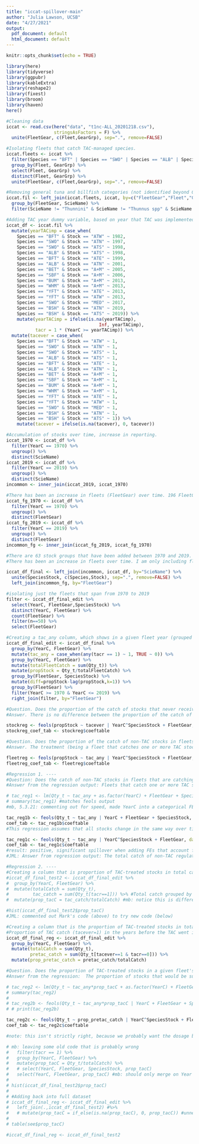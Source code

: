 ```yaml
---
title: "iccat-spillover-main"
author: "Julia Lawson, UCSB"
date: "4/27/2021"
output:
  pdf_document: default
  html_document: default
---
```


```r
knitr::opts_chunk$set(echo = TRUE)

library(here)
library(tidyverse)
library(ggpubr)
library(kableExtra)
library(reshape2)
library(fixest)
library(broom)
library(haven)
here()

#Cleaning data
iccat <- read.csv(here("data", "t1nc-ALL_20201218.csv"),
                  stringsAsFactors = F) %>% 
  unite(FleetGear, c(Fleet,GearGrp), sep=".", remove=FALSE)

#Isolating fleets that catch TAC-managed species.
iccat.fleets <- iccat %>% 
  filter(Species == "BFT" | Species == "SWO" | Species == "ALB" | Species == "BET"| Species == "YFT" | Species == "WHM"| Species == "BUM" | Species == "BSH" | Species == "RSP") %>% 
  group_by(Fleet, GearGrp) %>%
  select(Fleet, GearGrp) %>% 
  distinct(Fleet, GearGrp) %>% 
  unite(FleetGear, c(Fleet,GearGrp), sep=".", remove=FALSE)

#Removing general tuna and billfish categories (not identified beyond Genus).
iccat.fil <- left_join(iccat.fleets, iccat, by=c("FleetGear","Fleet","GearGrp")) %>% 
  group_by(FleetGear, ScieName) %>% 
  filter(ScieName != "Thunnini" & ScieName != "Thunnus spp" & ScieName !="Istiophoridae" & ScieName != "Scomberomorus spp")

#Adding TAC year dummy variable, based on year that TAC was implemented (yearTACimp)
iccat_df <- iccat.fil %>%
  mutate(yearTACimp = case_when(
    Species == "BFT" & Stock == "ATW" ~ 1982,
    Species == "SWO" & Stock == "ATN" ~ 1997,
    Species == "SWO" & Stock == "ATS" ~ 1998,
    Species == "ALB" & Stock == "ATS" ~ 1998,
    Species == "BFT" & Stock == "ATE" ~ 1999,
    Species == "ALB" & Stock == "ATN" ~ 2001,
    Species == "BET" & Stock == "A+M" ~ 2005,
    Species == "SBF" & Stock == "A+M" ~ 2006,
    Species == "BUM" & Stock == "A+M" ~ 2013,
    Species == "WHM" & Stock == "A+M" ~ 2013,
    Species == "YFT" & Stock == "ATE" ~ 2013,
    Species == "YFT" & Stock == "ATW" ~ 2013,
    Species == "SWO" & Stock == "MED" ~ 2017,
    Species == "BSH" & Stock == "ATN" ~ 2019,
    Species == "BSH" & Stock == "ATS" ~ 2019)) %>%
    mutate(yearTACimp = ifelse(is.na(yearTACimp), 
                                   Inf, yearTACimp),
           tacr = 1 * (YearC >= yearTACimp)) %>% 
  mutate(tacever = case_when(
    Species == "BFT" & Stock == "ATW" ~ 1,
    Species == "SWO" & Stock == "ATN" ~ 1,
    Species == "SWO" & Stock == "ATS" ~ 1,
    Species == "ALB" & Stock == "ATS" ~ 1,
    Species == "BFT" & Stock == "ATE" ~ 1,
    Species == "ALB" & Stock == "ATN" ~ 1,
    Species == "BET" & Stock == "A+M" ~ 1,
    Species == "SBF" & Stock == "A+M" ~ 1,
    Species == "BUM" & Stock == "A+M" ~ 1,
    Species == "WHM" & Stock == "A+M" ~ 1,
    Species == "YFT" & Stock == "ATE" ~ 1,
    Species == "YFT" & Stock == "ATW" ~ 1,
    Species == "SWO" & Stock == "MED" ~ 1,
    Species == "BSH" & Stock == "ATN" ~ 1,
    Species == "BSH" & Stock == "ATS" ~ 1)) %>%
    mutate(tacever = ifelse(is.na(tacever), 0, tacever))

#Accumulation of stocks over time, increase in reporting.
iccat_1970 <- iccat_df %>% 
  filter(YearC == 1970) %>% 
  ungroup() %>% 
  distinct(ScieName)
iccat_2019 <- iccat_df %>% 
  filter(YearC == 2019) %>% 
  ungroup() %>% 
  distinct(ScieName)
incommon <- inner_join(iccat_2019, iccat_1970)

#There has been an increase in fleets (FleetGear) over time. 196 FleetGear in 2019, 41 in 1970.
iccat_fg_1970 <- iccat_df %>% 
  filter(YearC == 1970) %>% 
  ungroup() %>% 
  distinct(FleetGear)
iccat_fg_2019 <- iccat_df %>% 
  filter(YearC == 2019) %>% 
  ungroup() %>% 
  distinct(FleetGear)
incommon_fg <- inner_join(iccat_fg_2019, iccat_fg_1970)

#There are 63 stock groups that have been added between 1970 and 2019. I am removing them so that the numbers are not inflated as new stocks are reported over time. Only stocks that are "in common" in 1970 and 2019 will be retained. 
#There has been an increase in fleets over time. I am only including fleets that have remained part of ICCAT from 1970 to 2019.

iccat_df_final <- left_join(incommon, iccat_df, by="ScieName") %>% 
  unite(SpeciesStock, c(Species,Stock), sep=".", remove=FALSE) %>% 
  left_join(incommon_fg, by="FleetGear")

#isolating just the fleets that span from 1970 to 2019
filter <- iccat_df_final_edit %>% 
  select(YearC, FleetGear,SpeciesStock) %>% 
  distinct(YearC, FleetGear) %>% 
  count(FleetGear) %>% 
  filter(n==50) %>% 
  select(FleetGear)

#Creating a tac_any column, which shows in a given fleet year (grouped by FleetGear and YearC) if there are any stocks that are catch regulated (1 if at least one TAC-regulated stock is in the catch, 0 if none)
iccat_df_final_edit <- iccat_df_final %>%
  group_by(YearC, FleetGear) %>% 
  mutate(tac_any = case_when(any(tacr == 1) ~ 1, TRUE ~ 0)) %>% 
  group_by(YearC, FleetGear) %>% 
  mutate(totalFleetCatch = sum(Qty_t)) %>%
  mutate(propStock = Qty_t/totalFleetCatch) %>% 
  group_by(FleetGear, SpeciesStock) %>% 
  mutate(diff=propStock-lag(propStock,k=1)) %>% 
  group_by(FleetGear) %>% 
  filter(YearC >= 1970 & YearC <= 2019) %>% 
  right_join(filter, by="FleetGear")

```

```r
#Question. Does the proportion of the catch of stocks that never receive a TAC increase or decrease relative to the catch of stocks that eventually recieve a TAC?
#Answer. There is no difference between the proportion of the catch of stocks that never receive a TAC and those that eventually receive one.

stockreg <- feols(propStock ~ tacever | YearC^SpeciesStock + FleetGear, data = filter(iccat_df_final_edit, tacr==0))
stockreg_coef_tab <- stockreg$coeftable

```


```r
#Question. Does the proportion of the catch of non-TAC stocks in fleets that are catching one or more TAC stock increase or decrease relative to the catch of non-TAC stocks in fleets that do not catch any TAC stocks?
#Answer. The treatment (being a fleet that catches one or more TAC stock) catch of non-TAC stocks in fleets that are catching one or more TAC stock increase 

fleetreg <- feols(propStock ~ tac_any | YearC^SpeciesStock + FleetGear, data = filter(iccat_df_final_edit, tacr==0))
fleetreg_coef_tab <- fleetreg$coeftable

```

```r

#Regression 1. ----
#Question: Does the catch of non-TAC stocks in fleets that are catching one or more TAC stock increase or decrease relative to the catch of non-TAC stocks in fleets that do not catch any TAC stocks?
#Answer from the regression output: Fleets that catch one or more TAC stock increase their catch by 10.89 metric tons, relative to fleets that do not catch any TAC stocks.

# tac_reg1 <- lm(Qty_t ~ tac_any + as.factor(YearC) + FleetGear + SpeciesStock, data = filter(iccat_df_final_edit, tacr==0))
# summary(tac_reg1) #matches feols output
#mb, 5.3.21: commenting out for speed, made YearC into a categorical FE

tac_reg1b <- feols(Qty_t ~ tac_any | YearC + FleetGear + SpeciesStock, data = filter(iccat_df_final_edit, tacr==0))
coef_tab <- tac_reg1b$coeftable
#This regression assumes that all stocks change in the same way over time (this is the YearC fixed effect on its own)

tac_reg1c <- feols(Qty_t ~ tac_any | YearC^SpeciesStock + FleetGear, data = filter(iccat_df_final_edit, tacr==0)) #mb: adding year-by-speciesstock FEs
coef_tab <- tac_reg1c$coeftable
#result: positive, significant spillover when adding FEs that account for variations in stock-by-year
#JML: Answer from regression output: The total catch of non-TAC regulated stocks (SpeciesStock) increases by 113.40 metric tons for fleets (FleetGear) that catch at least one TAC managed stock (tac_any = 1), when SpeciesStock is interacted with year (when we allow for each stock to individually vary over time). 

#Regression 2. ----
#Creating a column that is proportion of TAC-treated stocks in total catch (prop_tacC).
#iccat_df_final_test2 <- iccat_df_final_edit %>% 
#  group_by(YearC, FleetGear) %>% 
#  mutate(totalCatch = sum(Qty_t),
#         tac_catch = sum(Qty_t[tacr==1])) %>% #Total catch grouped by FleetGear and YearC
#  mutate(prop_tacC = tac_catch/totalCatch) #mb: notice this is different

#hist(iccat_df_final_test2$prop_tacC)
#JML: commented out Mark's code (above) to try new code (below)

#Creating a column that is the proportion of TAC-treated stocks in total catch in years prior to when the TAC went into effect (prop_tacCpre)
#Proportion of TAC catch (tacever=1) in the years before the TAC went into effect (tacr=0) for each stock
iccat_df_final_reg <- iccat_df_final_edit %>% 
  group_by(YearC, FleetGear) %>% 
  mutate(totalCatch = sum(Qty_t),
         pretac_catch = sum(Qty_t[tacever==1 & tacr==0])) %>% 
  mutate(prop_pretac_catch = pretac_catch/totalCatch)

#Question. Does the proportion of TAC-treated stocks in a given fleet's total catch increase or decrease relative to the proportion of non-TAC treated stocks following TAC implementation?
#Answer from the regression:  The proportion of stocks that would be subject to TAC restrictions (tacever=1, tacr=0) in a given fleet's total catch, were 316X higher in the years prior to TAC implementation (tacr=0) compared to the years after TAC restrictions were in place.

# tac_reg2 <- lm(Qty_t ~ tac_any*prop_tacC + as.factor(YearC) + FleetGear + SpeciesStock, data = filter(iccat_df_final_reg, tacr==0))
# summary(tac_reg2)
# 
# tac_reg2b <- feols(Qty_t ~ tac_any*prop_tacC | YearC + FleetGear + SpeciesStock, data = filter(iccat_df_final_reg, tacr==0))
# # print(tac_reg2b)

tac_reg2c <- feols(Qty_t ~ prop_pretac_catch | YearC^SpeciesStock + FleetGear, data = filter(iccat_df_final_reg, tacr==0))
coef_tab <- tac_reg2c$coeftable

#note: this isn't strictly right, because we probably want the dosage based on the pre-treatment period only

```



```r

# mb: leaving some old code that is probably wrong  
#   filter(tacr == 1) %>% 
#   group_by(YearC, FleetGear) %>% 
#   mutate(prop_tacC = Qty_t/totalCatch) %>%
#   # select(YearC, FleetGear, SpeciesStock, prop_tacC)
#   select(YearC, FleetGear, prop_tacC) #mb: should only merge on Year and FleetGear
# 
# hist(iccat_df_final_test2$prop_tacC)
# 
# #Adding back into full dataset
# iccat_df_final_reg <- iccat_df_final_edit %>% 
#   left_join(.,iccat_df_final_test2) #%>% 
#   # mutate(prop_tacC = if_else(is.na(prop_tacC), 0, prop_tacC)) #unnecessary, zeros created by merge error in previous step
# 
# table(see$prop_tacC)

#iccat_df_final_reg <- iccat_df_final_test2

```